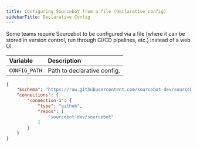 ```yaml
---
title: Configuring Sourcebot from a file (declarative config)
sidebarTitle: Declarative Config
---
```


Some teams require Sourcebot to be configured via a file (where it can be stored in version control, run through CI/CD pipelines, etc.) instead of a web UI.


| Variable | Description |
| :------- | :---------- |
| `CONFIG_PATH` | Path to declarative config. |


```json
{
    "$schema": "https://raw.githubusercontent.com/sourcebot-dev/sourcebot/refs/heads/main/schemas/v3/index.json",
    "connections": {
        "connection-1": {
            "type": "github",
            "repos": [
                "sourcebot-dev/sourcebot"
            ]
        }
    }
}
```